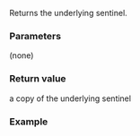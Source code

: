 {{cpp/ranges/transform_view/sentinel/title | base}}
{{cpp/ranges/transform_view/navbar}}

{{dcl begin}}
{{dcl | since=c++20 |
constexpr ranges::sentinel_t&lt;Base&gt; base() const;
}}
{{dcl end}}

Returns the underlying sentinel.

===Parameters===
(none)

===Return value===
a copy of the underlying sentinel

===Example===
{{example
| code=
| output=
}}

{{langlinks|es|ja|zh}}